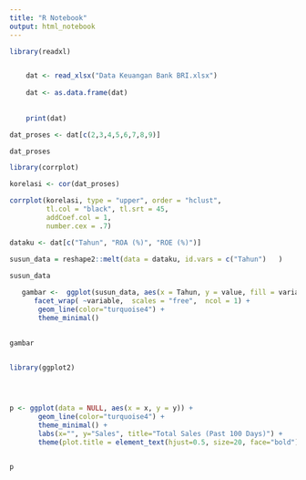 ```yaml
---
title: "R Notebook"
output: html_notebook
---
```




```r
library(readxl)


    dat <- read_xlsx("Data Keuangan Bank BRI.xlsx")
    
    dat <- as.data.frame(dat)
    
    
    print(dat)
```


```r
dat_proses <- dat[c(2,3,4,5,6,7,8,9)]

dat_proses
```





```r
library(corrplot)

korelasi <- cor(dat_proses)

corrplot(korelasi, type = "upper", order = "hclust", 
         tl.col = "black", tl.srt = 45,
         addCoef.col = 1,
         number.cex = .7)


```




```r


dataku <- dat[c("Tahun", "ROA (%)", "ROE (%)")]

susun_data = reshape2::melt(data = dataku, id.vars = c("Tahun")   )
    
susun_data
```


```r

   gambar <-  ggplot(susun_data, aes(x = Tahun, y = value, fill = variable))+
      facet_wrap( ~variable,  scales = "free",  ncol = 1) +
       geom_line(color="turquoise4") +
       theme_minimal() 
    

gambar
    

```



```r
library(ggplot2)




p <- ggplot(data = NULL, aes(x = x, y = y)) +
       geom_line(color="turquoise4") +
       theme_minimal() + 
       labs(x="", y="Sales", title="Total Sales (Past 100 Days)") +
       theme(plot.title = element_text(hjust=0.5, size=20, face="bold"))


p
```












